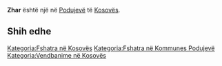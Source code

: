 {{Fshat në 
 | Emri                = Zhar
 | EmriAlt                = 
 | NAME_SHORT_FORM=      
 | NAME_GENERIC=      
 | NAME_SORT_NAME_RO=      ZHAR
 | FULL_NAME_RO = Zhar
 | FULL_NAME_ND_RO=Zhar
 | SORT_NAME_RG=ZHAR
 | FULL_NAME_RG=Zhar
 | FULL_NAME_ND_RG=Zhar
 | SRP_NAME_SHORT_FORM=      
 | SRP_NAME_GENERIC=      
 | SRP_NAME_SORT_NAME_RO=      
 | SRP_FULL_NAME_RO = 
 | SRP_FULL_NAME_ND_RO=
 | SRP_SORT_NAME_RG=
 | SRP_FULL_NAME_RG=
 | SRP_FULL_NAME_ND_RG=
 | Emri (Rasa dhanore) = 
 | Figura              = 
 | Shteti              = Kosovo
 | Komuna              = Podujevë
 | Kodi postar         = 
 | Sipërfaqja          = 

 | Popullsia           = 

 | Regj. i popullsisë  = 
 | Dend. e popullsisë  = 
 | Faqja zyrtare       = 
 <!--- Koordinatat ----> 
 | Gjerësia            = 42.977721
 | Gjatësia            = 21.116913
 | Lartësia            = 
}}
'''Zhar''' është një [[]] në [[Podujevë]] të [[Kosovës]].

<!-- == Gjeografia == -->
<!-- == Historia == -->
<!-- == Demografia == -->
== Shih edhe ==
{{Komuna Podujevë}}
{{Kosovo-Administrata-Cung}}

[[Kategoria:Fshatra në Kosovës]]
[[Kategoria:Fshatra në Kommunes Podujevë]]
[[Kategoria:Vendbanime në Kosovës]]